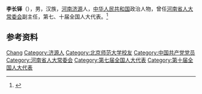 '''李长铎'''（{{bd|1941年|l0月|}}），男，汉族，[[河南|河南]][[济源|济源]]人，[[中华人民共和国|中华人民共和国]]政治人物，曾任[[河南省人大常委会|河南省人大常委会]]副主任，第七、十届全国人大代表。<ref>{{Cite book|title=中华人民共和国职官志|author=何虎生, 李耀东, 向常福主编|publisher=中国社会出版社|year=2003|isbn=9787800883934|location=北京|pages=}}</ref>

== 参考资料 ==
{{reflist}}

{{中国人物小作品}}

{{Authority control}}
{{DEFAULTSORT:Li李}}
[[Category:李姓|Chang]]
[[Category:济源人|Category:济源人]]
[[Category:北京师范大学校友|Category:北京师范大学校友]]
[[Category:中国共产党党员|Category:中国共产党党员]]
[[Category:河南省人大常委会|Category:河南省人大常委会]]
[[Category:第七届全国人大代表|Category:第七届全国人大代表]]
[[Category:第十届全国人大代表|Category:第十届全国人大代表]]